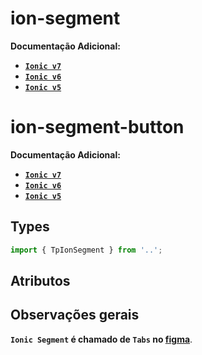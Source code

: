 
<Meta of={segmentStories} />

# ion-segment

**Documentação Adicional:**

- **[`Ionic v7`](https://ionicframework.com/docs/api/segment)**
- **[`Ionic v6`](https://ionicframework.com/docs/v6/api/segment)**
- **[`Ionic v5`](https://ionicframework.com/docs/v5/api/segment)**

# ion-segment-button

**Documentação Adicional:**

- **[`Ionic v7`](https://ionicframework.com/docs/api/segment-button)**
- **[`Ionic v6`](https://ionicframework.com/docs/v6/api/segment-button)**
- **[`Ionic v5`](https://ionicframework.com/docs/v5/api/segment-button)**

## Types

```ts
import { TpIonSegment } from '..';
```

## Atributos

<Canvas of={segmentStories.Default} />
<Controls of={segmentStories.Default} />

## Observações gerais

**`Ionic Segment` é chamado de `Tabs` no [figma](https://www.figma.com/file/2j9jNt3PmQXpzD3IQJkyZe/01.-Componentes?type=design&node-id=4368-21907&mode=design&t=0LzVIEmf1wXxh5L1-0)**.
